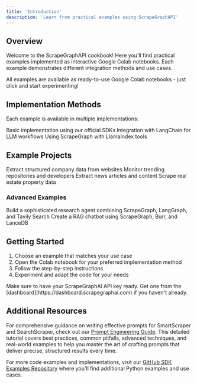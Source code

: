 ```yaml
---
title: 'Introduction'
description: 'Learn from practical examples using ScrapeGraphAPI'
---
```


## Overview

Welcome to the ScrapeGraphAPI cookbook! Here you'll find practical examples implemented as interactive Google Colab notebooks. Each example demonstrates different integration methods and use cases.

<Note>
All examples are available as ready-to-use Google Colab notebooks - just click and start experimenting!
</Note>

## Implementation Methods

Each example is available in multiple implementations:

<CardGroup cols={3}>
  <Card title="SDK Direct Usage" icon="box">
    Basic implementation using our official SDKs
  </Card>
  <Card title="LangChain Integration" icon="link">
    Integration with LangChain for LLM workflows
  </Card>
  <Card title="LlamaIndex Integration" icon="database">
    Using ScrapeGraph with LlamaIndex tools
  </Card>
</CardGroup>

## Example Projects

<CardGroup cols={2}>
  <Card
    title="🏢 Company Information"
    icon="building"
    href="/cookbook/examples/company-info"
  >
    Extract structured company data from websites
  </Card>
  <Card
    title="🌟 GitHub Trending"
    icon="github"
    href="/cookbook/examples/github-trending"
  >
    Monitor trending repositories and developers
  </Card>
  <Card
    title="📰 Wired Articles"
    icon="newspaper"
    href="/cookbook/examples/wired"
  >
    Extract news articles and content
  </Card>
  <Card
    title="🏠 Homes Listings"
    icon="house"
    href="/cookbook/examples/homes"
  >
    Scrape real estate property data
  </Card>
</CardGroup>

### Advanced Examples

<CardGroup cols={2}>
  <Card
    title="🔬 Research Agent with Tavily"
    icon="microscope"
    href="/cookbook/examples/research-agent"
  >
    Build a sophisticated research agent combining ScrapeGraph, LangGraph, and Tavily Search
  </Card>
  <Card
    title="💬 Chat with Webpage"
    icon="comments"
    href="/cookbook/examples/chat-webpage"
  >
    Create a RAG chatbot using ScrapeGraph, Burr, and LanceDB
  </Card>
</CardGroup>

## Getting Started

1. Choose an example that matches your use case
2. Open the Colab notebook for your preferred implementation method
3. Follow the step-by-step instructions
4. Experiment and adapt the code for your needs

<Note>
Make sure to have your ScrapeGraphAI API key ready. Get one from the [dashboard](https://dashboard.scrapegraphai.com) if you haven't already.
</Note>

## Additional Resources

For comprehensive guidance on writing effective prompts for SmartScraper and SearchScraper, check out our [Prompt Engineering Guide](https://scrapegraphai.com/blog/prompt-engineering-guide). This detailed tutorial covers best practices, common pitfalls, advanced techniques, and real-world examples to help you master the art of crafting prompts that deliver precise, structured results every time.

For more code examples and implementations, visit our [GitHub SDK Examples Repository](https://github.com/ScrapeGraphAI/scrapegraph-sdk/tree/main/scrapegraph-py/examples) where you'll find additional Python examples and use cases.
